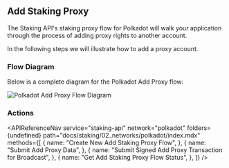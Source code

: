 
## Add Staking Proxy

The Staking API's staking proxy flow for Polkadot will walk your application through the process of adding proxy rights to another account.

In the following steps we will illustrate how to add a proxy account.

### Flow Diagram

Below is a complete diagram for the Polkadot Add Proxy flow:

<img
  src={img1}
  alt="Polkadot Add Proxy Flow Diagram"
  className="inline-image"
/>

### Actions

<APIReferenceNav
  service="staking-api"
  network="polkadot"
  folders={undefined}
  path="docs/staking/02_networks/polkadot/index.mdx"
  methods={[
    {
      name: "Create New Add Staking Proxy Flow",
    },
    {
      name: "Submit Add Proxy Data",
    },
    {
      name: "Submit Signed Add Proxy Transaction for Broadcast",
    },
    {
      name: "Get Add Staking Proxy Flow Status",
    },
  ]}
/>
